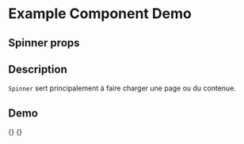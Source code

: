 
<Meta title="Example/Spinner" component={Spinner} />

# Example Component Demo

## Spinner props
<Props of={Spinner} />

## Description

`Spinner` sert principalement à faire charger une page ou du contenue.

## Demo

<Canvas>
  <Story name="Default Spinner">
    {<Spinner/>}
  </Story>
   <Story name="Default Color">
    {<SpinnerColor/>}
  </Story>
</Canvas>